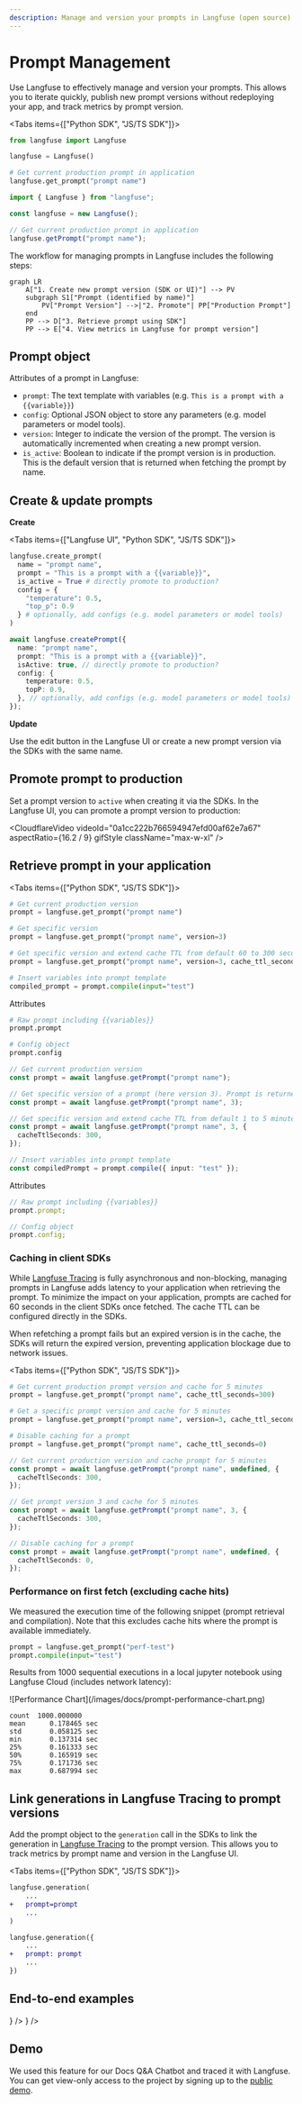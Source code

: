 ```yaml
---
description: Manage and version your prompts in Langfuse (open source). When retrieved, they are cached by the Langfuse SDKs for low latency.
---
```



# Prompt Management

Use Langfuse to effectively manage and version your prompts. This allows you to iterate quickly, publish new prompt versions without redeploying your app, and track metrics by prompt version.

<Tabs items={["Python SDK", "JS/TS SDK"]}>
<Tab>

```python
from langfuse import Langfuse

langfuse = Langfuse()

# Get current production prompt in application
langfuse.get_prompt("prompt name")
```

</Tab>
<Tab>

```typescript
import { Langfuse } from "langfuse";

const langfuse = new Langfuse();

// Get current production prompt in application
langfuse.getPrompt("prompt name");
```

</Tab>
</Tabs>

The workflow for managing prompts in Langfuse includes the following steps:

```mermaid
graph LR
    A["1. Create new prompt version (SDK or UI)"] --> PV
    subgraph S1["Prompt (identified by name)"]
        PV["Prompt Version"] -->|"2. Promote"| PP["Production Prompt"]
    end
    PP --> D["3. Retrieve prompt using SDK"]
    PP --> E["4. View metrics in Langfuse for prompt version"]
```

## Prompt object

Attributes of a prompt in Langfuse:

- `prompt`: The text template with variables (e.g. `This is a prompt with a {{variable}}`)
- `config`: Optional JSON object to store any parameters (e.g. model parameters or model tools).
- `version`: Integer to indicate the version of the prompt. The version is automatically incremented when creating a new prompt version.
- `is_active`: Boolean to indicate if the prompt version is in production. This is the default version that is returned when fetching the prompt by name.

## Create & update prompts

**Create**

<Tabs items={["Langfuse UI", "Python SDK", "JS/TS SDK"]}>
<Tab>

<CloudflareVideo
  videoId="3c9bf36417e79dd2d68c3bba2a8f0a98"
  aspectRatio={1.24}
  gifStyle
  className="max-w-xl"
/>

</Tab>
<Tab>

```python
langfuse.create_prompt(
  name = "prompt name",
  prompt = "This is a prompt with a {{variable}}",
  is_active = True # directly promote to production?
  config = {
    "temperature": 0.5,
    "top_p": 0.9
  } # optionally, add configs (e.g. model parameters or model tools)
)
```

</Tab>

<Tab>

```typescript
await langfuse.createPrompt({
  name: "prompt name",
  prompt: "This is a prompt with a {{variable}}",
  isActive: true, // directly promote to production?
  config: {
    temperature: 0.5,
    topP: 0.9,
  }, // optionally, add configs (e.g. model parameters or model tools)
});
```

</Tab>

</Tabs>

**Update**

Use the edit button in the Langfuse UI or create a new prompt version via the SDKs with the same name.

## Promote prompt to production

Set a prompt version to `active` when creating it via the SDKs. In the Langfuse UI, you can promote a prompt version to production:

<CloudflareVideo
  videoId="0a1cc222b766594947efd00af62e7a67"
  aspectRatio={16.2 / 9}
  gifStyle
  className="max-w-xl"
/>

## Retrieve prompt in your application

<Tabs items={["Python SDK", "JS/TS SDK"]}>
<Tab>

```python
# Get current production version
prompt = langfuse.get_prompt("prompt name")

# Get specific version
prompt = langfuse.get_prompt("prompt name", version=3)

# Get specific version and extend cache TTL from default 60 to 300 seconds
prompt = langfuse.get_prompt("prompt name", version=3, cache_ttl_seconds=300)

# Insert variables into prompt template
compiled_prompt = prompt.compile(input="test")
```

Attributes

```python
# Raw prompt including {{variables}}
prompt.prompt

# Config object
prompt.config
```

</Tab>

<Tab>

```typescript
// Get current production version
const prompt = await langfuse.getPrompt("prompt name");

// Get specific version of a prompt (here version 3). Prompt is returned even if not active.
const prompt = await langfuse.getPrompt("prompt name", 3);

// Get specific version and extend cache TTL from default 1 to 5 minutes
const prompt = await langfuse.getPrompt("prompt name", 3, {
  cacheTtlSeconds: 300,
});

// Insert variables into prompt template
const compiledPrompt = prompt.compile({ input: "test" });
```

Attributes

```typescript
// Raw prompt including {{variables}}
prompt.prompt;

// Config object
prompt.config;
```

</Tab>

</Tabs>

### Caching in client SDKs

While [Langfuse Tracing](/docs/tracing/overview) is fully asynchronous and non-blocking, managing prompts in Langfuse adds latency to your application when retrieving the prompt. To minimize the impact on your application, prompts are cached for 60 seconds in the client SDKs once fetched. The cache TTL can be configured directly in the SDKs.

<Callout type="info">

When refetching a prompt fails but an expired version is in the cache, the SDKs will return the expired version, preventing application blockage due to network issues.

</Callout>

<Tabs items={["Python SDK", "JS/TS SDK"]}>
<Tab>

```python
# Get current production prompt version and cache for 5 minutes
prompt = langfuse.get_prompt("prompt name", cache_ttl_seconds=300)

# Get a specific prompt version and cache for 5 minutes
prompt = langfuse.get_prompt("prompt name", version=3, cache_ttl_seconds=300)

# Disable caching for a prompt
prompt = langfuse.get_prompt("prompt name", cache_ttl_seconds=0)
```

</Tab>

<Tab>

```typescript
// Get current production version and cache prompt for 5 minutes
const prompt = await langfuse.getPrompt("prompt name", undefined, {
  cacheTtlSeconds: 300,
});

// Get prompt version 3 and cache for 5 minutes
const prompt = await langfuse.getPrompt("prompt name", 3, {
  cacheTtlSeconds: 300,
});

// Disable caching for a prompt
const prompt = await langfuse.getPrompt("prompt name", undefined, {
  cacheTtlSeconds: 0,
});
```

</Tab>

</Tabs>

### Performance on first fetch (excluding cache hits)

We measured the execution time of the following snippet (prompt retrieval and compilation). Note that this excludes cache hits where the prompt is available immediately.

```python
prompt = langfuse.get_prompt("perf-test")
prompt.compile(input="test")
```

Results from 1000 sequential executions in a local jupyter notebook using Langfuse Cloud (includes network latency):

<div className="sm:grid sm:grid-cols-2 gap-4">

<Frame className="max-w-md">
  ![Performance Chart](/images/docs/prompt-performance-chart.png)
</Frame>

```
count  1000.000000
mean      0.178465 sec
std       0.058125 sec
min       0.137314 sec
25%       0.161333 sec
50%       0.165919 sec
75%       0.171736 sec
max       0.687994 sec
```

</div>

## Link generations in Langfuse Tracing to prompt versions

Add the prompt object to the `generation` call in the SDKs to link the generation in [Langfuse Tracing](/docs/tracing/overview) to the prompt version. This allows you to track metrics by prompt name and version in the Langfuse UI.

<Tabs items={["Python SDK", "JS/TS SDK"]}>
<Tab>

```diff
langfuse.generation(
    ...
+   prompt=prompt
    ...
)
```

</Tab>

<Tab>

```diff
langfuse.generation({
    ...
+   prompt: prompt
    ...
})
```

</Tab>

</Tabs>

## End-to-end examples


<Cards num={2}>
  <Card
    title="Example OpenAI Functions"
    href="/docs/prompts/example-openai-functions"
    icon={<FileCode />}
  />
  <Card
    title="Example Langchain (Python)"
    href="/docs/prompts/example-langchain"
    icon={<FileCode />}
  />
</Cards>

## Demo

We used this feature for our Docs Q&A Chatbot and traced it with Langfuse. You can get view-only access to the project by signing up to the [public demo](/docs/demo).
